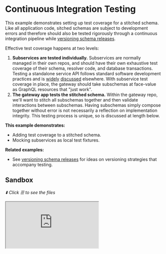 # Continuous Integration Testing

This example demonstrates setting up test coverage for a stitched schema. Like all application code,
sitched schemas are subject to development errors and therefore should also be tested rigorously
through a continuous integration pipeline while
[versioning schema releases](../versioning-schema-releases).

Effective test coverage happens at two levels:

1. **Subservices are tested individually.** Subservices are normally managed in their own repos, and
   should have their own exhaustive test coverage of their schema, resolver code, and database
   transactions. Testing a standalone service API follows standard software development practices
   and is [widely](https://blog.testproject.io/2020/06/23/testing-graphql-api/)
   [discussed](https://medium.com/entria/testing-a-graphql-server-using-jest-4e00d0e4980e)
   elsewhere. With subservice test coverage in place, the gateway should take subschemas at
   face-value as GraphQL resources that "just work".
2. **The gateway app tests the stitched schema.** Within the gateway repo, we'll want to stitch all
   subschemas together and then validate interactions between subschemas. Having subschemas simply
   compose together without error is not necessarily a reflection on implementation integrity. This
   testing process is unique, so is discussed at length below.

**This example demonstrates:**

- Adding test coverage to a stitched schema.
- Mocking subservices as local test fixtures.

**Related examples:**

- See [versioning schema releases](../versioning-schema-releases) for ideas on versioning strategies
  that accompany testing.

## Sandbox

_⬇️ Click ☰ to see the files_

<iframe
  src="https://codesandbox.io/embed/github/ardatan/schema-stitching/tree/master/examples/continuous-integration-testing?codemirror=1&fontsize=14&initialpath=/graphql&theme=dark"
  className="mt-6 w-full h-[500px] rounded-md"
  title="continuous-integration-testing"
  allow="geolocation; microphone; camera; midi; vr; accelerometer; gyroscope; payment; ambient-light-sensor; encrypted-media; usb"
  sandbox="allow-forms allow-modals allow-popups allow-presentation allow-same-origin allow-scripts"
/>

> You can also see the project on GitHub
> [here](https://github.com/ardatan/schema-stitching/tree/master/examples/continuous-integration-testing).

The main focus of this example is the test suite itself. The basic server configuration is only
provided for context.

## Summary

This example builds a test suite around some organization strategies:

1. Versioned copies of subservice schemas are available in the stitched gateway's repo. As discussed
   in [versioning schema releases](../versioning-schema-releases), there are numerous advantages to
   versioning published subservice schemas with the gateway application&mdash;among them being the
   ability to test subschemas and stitching code together.
2. The `schema_builder.ts` code builds a stitched schema used by the production server _and the test
   suite_. In this example, subschema configs are built separately from the stitched schema; this
   allows tests to build subschema configs, adjust them for testing, and then build them into the
   stitched schema.

### Mocking subservices

Remote subservices are not available during continuous integration testing, so the gateway test
suite must localize remote interactions. There are numerous ways to do this, some work better than
others...

- **Recorded tests:** packages such as [node-replay](https://github.com/assaf/node-replay) will
  record HTTP interactions within development mode and "play them back" during subsequent testing.
  Recorded tests are notoriously fragile, and stitching interactions are no exception. Incremental
  updates in stitching code may modify subservice requests in benign ways (reordering fields, etc),
  and that may invalidate recorded tests.
- **Mocked endpoints:** packages such as [nock](https://github.com/nock/nock) allow network
  endpoints to be mocked with static data responses. While this pattern is more tolerant of library
  updates, it's also quite fragile when curated subservice responses grow stale over time.
- **Mocked subschemas:** the most durable approach to testing a stitched schema is to run live
  GraphQL exchanges from end-to-end via mocking. Assuming that subservices are rigorously tested in
  isolation, a locally-mocked schema becomes a drop-in replacement for its service contract. Mocks
  will dynamically follow evolutions in stitching code, and stale data fixtures will break within
  the mock itself, forcing tests to be updated.

This example builds simple mock service implementations within the `test/mock_services` directory.
Each mocked service contains `resolvers` for fulfilling select fields with simple data fixtures, and
`mocks` used to fill in static values for unspecified fields. Note that in `test_helper.js`, all
services fill in unresolved strings with a constant service-specific value:

```graphql
mocks: {
  String: () => `${name}-value`,
}
```

This makes all unspecified `String` fields return a constant `"serviceName-value"`; a similar
pattern is used in the Products service to return a constant integer. These mocked subservice
schemas make all fields resolve either a data fixture, or else a recognizable constant provided by
the schema.

### Writing test queries

When writing queries against a mocked gateway schema, you can probe as deeply as you'd like into
resolver paths that span across services, and expect them to return fully-formed results:

```js
const { data } = await queryMockedGateway(/* GraphQL */ `
  {
    user(id: "1") {
      # id << must work without this selected
      name
      username
      reviews {
        # id << must work without this selected
        body
        product {
          # upc << must work without this selected
          name
          price
          weight
        }
      }
    }
  }
`)
```

However, notice that fields included in `@key(selectionSet: ...)` directives have been deliberately
commented out (`id` and `upc`). We expect the stitching implementation to automatically collect key
selection fields used to connect services, so we're placing higher expectations upon the stitching
implementation by NOT selecting these fields manually.
